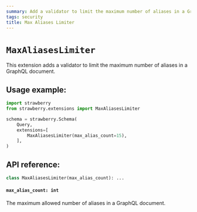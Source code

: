 ```yaml
---
summary: Add a validator to limit the maximum number of aliases in a GraphQL document.
tags: security
title: Max Aliases Limiter
---
```


# `MaxAliasesLimiter`

This extension adds a validator to limit the maximum number of aliases in a
GraphQL document.

## Usage example:

```python
import strawberry
from strawberry.extensions import MaxAliasesLimiter

schema = strawberry.Schema(
    Query,
    extensions=[
        MaxAliasesLimiter(max_alias_count=15),
    ],
)
```

## API reference:

```python
class MaxAliasesLimiter(max_alias_count): ...
```

#### `max_alias_count: int`

The maximum allowed number of aliases in a GraphQL document.